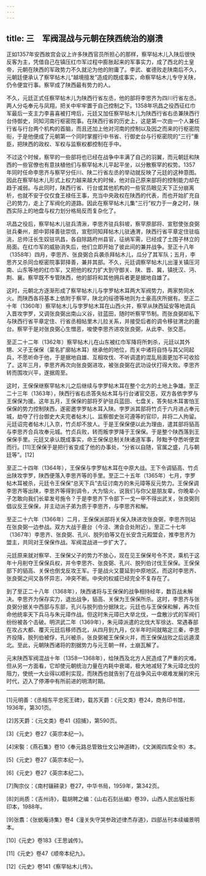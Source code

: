 ```yaml
---
---
---
```

title: 三　军阀混战与元朝在陕西统治的崩溃
---




正如1357年安西故宫会议上许多陕西官员所担心的那样，察罕帖木儿入陕后很快反客为主，凭借自己在镇压红巾军过程中膨胀起来的军事实力，成了西北的土皇帝，元朝在陕西的军政势力不久就沦为他的附庸了。李武、崔德败走陕南后不久，元朝廷便承认了察罕帖木儿“越境擅发”造成的既成事实，命察罕帖木儿专守关陕，仍令便宜行事。察罕成了陕西最有势力的人。

不久，元廷正式任察罕帖木儿为陕西行省左丞，他的部将李思齐为四川行省左丞。两人分屯奉元与凤翔，把关中牢牢置于自己控制之下。1358年巩昌之役西征红巾军最后一支主力李喜喜被打垮后，元廷又加任察罕帖木儿为陕西行省右丞兼陕西行台侍御史，同知河南行枢密院事。在陕西行省的历史上，这是第一次由一个人兼任行省与行台两个机构的首脑，而且还加上他对河南的控制以及因之而来的行枢密院衔，于是他便成了元朝第一个同时掌握行中书省、行御史台与行枢密院的“三行”重臣，把陕西的政权、军权与监察权都控制在手中。

不过这个时候，察罕的一些部将也已经在战争中丰满了自己的羽翼，而元朝廷和陕西的一些官僚也有意扶植他们与察罕帖木儿平起平坐，以分散察罕的权势。1357年同时任命李思齐与察罕分任川、陕二行省左丞的举动就反映了元廷的这种意图。因此在察罕帖木儿形式上权力越来越大的时候，他对自己原来部将的控制能力却在趋于减弱。与此同时，陕西行省、行台或其他机构的一些官员眼见天下正分崩离析，也就不安于仅仅食王禄任王事，充当中央政权在陕西的代表，而也开始扩充自己的势力，走上了军阀化的道路。因此在察罕帖木儿集“三行”权力于一身之时，陕西实际上的地盘与权力划分格局反而复杂化了。

巩昌之役后，察罕帖木儿驻兵清湫，李思齐驻兵斜坡，察罕原部将、宣慰使张良弼驻兵秦州，郎中郭择善驻崇信，宣慰同知拜帖木儿驻通渭，陕西行省平章定住驻临洮，总帅汪长生奴驻巩昌，各自除路府州县官，征纳军需，已经成了土围子林立的局面。在红巾军的威胁消失后，他们立即开始了彼此间的兼并战争。至正十八年（1358年）四月，李思齐、张良弼合兵袭杀拜帖木儿，瓜分了其军队；五月，李思齐又杀同佥枢密院事郭择善，兼并其部。不久，元廷调察罕帖木儿出潼关镇压河南、山东等地的红巾军，又把他的权力扩大到守御关、陕、晋、冀，镇抚汉、沔、荆、襄。察罕既不专管陕西，他的部将和其他拥兵者更是据地自雄了。

这时，元朝北方逐渐形成了察罕帖木儿与孛罗帖木耳两大军阀势力，两家势同水火。而陕西各将基本上依附于察罕，陕北的绥德等地则为土豪高庆所据有。至正二十年（1360年）察罕帖木儿与孛罗帖木耳在山西火并，察罕从陕西延安等地调兵入晋攻孛罗，又调张良弼出南山义谷，驻蓝田，随时听察罕节制。而张良弼却私下与陕西行省平章定住、行省丞相帖里木儿拉关系，并接受后者的调令移驻渭北的鹿台。察罕于是对张良弼心生憎恶，唆使李思齐进攻张良弼，从此李、张交恶。

至正二十二年（1362年）察罕帖木儿在山东被红巾军降将所刺杀，元廷以其外甥、义子王保保（蒙名扩廓帖木耳）继承他的地位，而关中诸将自恃与其父同起兵，不愿听命于他，于是据地自雄、互相攻伐、不听调遣的混乱局面更加不可收拾了。这年三月，李思齐再次向张良弼进攻，被张良弼在武功设伏打得大败。李思齐转而围攻兴平，遂据周至。

这时，王保保继察罕帖木儿之后继续与孛罗帖木耳在整个北方的土地上争雄。至正二十三年（1363年），陕西行省右丞答失帖木耳与行台诸官交恶，双方各依孛罗与王保保为援。这年五月，王保保的部将歹驴驻兵蓝田、七盘关，答失帖木耳害怕王保保的势力控制陕西，遂密邀孛罗帖木耳入陕。孛罗派其部将竹贞于六月进占奉元城，劫夺了行台御史大夫完者帖木儿、监察御史张可遵等的官印，并将二人拘留。元廷诏完者帖木儿入京，竹贞却不放人。于是王保保便以此为理由，遣其部将貊高与李思齐合兵攻奉元城。竹贞兵败，转而叛孛罗降于王保保。于是整个陕西落到王保保手里。元廷又承认既成事实，命王保保总制关陕诸道军事，陟黜予夺悉听便宜而行。[11]王保保于是把行省变成了他的办事处，“分省以自随，官属之盛，几与朝廷等”。[12]

至正二十四年（1364年），王保保与孛罗帖木耳在中原大战。王下令调貊高、竹贞出陕攻孛罗，陕西便落入李思齐等的手里。至正二十五年（1365年）七月，孛罗帖木耳被杀，元廷令王保保“总天下兵”去征讨南方的朱元璋等反元势力。王保保调李思齐等出陕，李思齐等得到调令，大为恼火，说我们与你父是朋友辈，你晚辈小子怎敢向我们长辈发号施令？于是李思齐下令部下一戈一甲不得出武关，张良弼则倡议反王保保，并主动派子弟为质于李思齐，与李思齐和解。

至正二十六年（1366年）二月，王保保派部将关保入陕进攻张良弼，李思齐则站在张良弼一边参战。双方大战于鹿台（今泾、渭会合处附近）。至正二十七年（1367年）李思齐、张良弼、孔兴、脱列伯等又在长安含元殿盟会，推李思齐为盟主，共同对王保保作战。军阀混战进一步扩大了。

元廷原来就对察罕、王保保父子的势力不放心，现在见王保保号令不灵，乘机于这年十月削夺王保保兵权，并令李思齐、张良弼、孔兴、脱列伯讨伐王保保。王保保部下的貊高、关保也倒戈反攻王军。于是战火又蔓延到中原地区。而这时李思齐、张良弼之间又各怀异志，冲突不断。中央的权威已经完全不复存在了。

到了至正二十八年（1368年），陕西诸将与王保保的战争相持经年，数百战未解决。李思齐为保存实力，退出战争，貊高、关保为王保保所杀。这时，李思齐与张良弼分据关中西部与东部，孔兴与脱列伯分据陕北，元廷也与王保保和解，再次任命他统率天下兵马与朱元璋作战。但这时朱元璋已大举北伐，一盘散沙式的军阀们纷纷被各个击破。明洪武二年（1369年），朱元璋派遣的北伐大军徐达、常遇春部在攻占大都、覆灭元廷后移师西北，从四月到九月，仅半年时间就略定三秦，李思齐投降，脱列伯被俘，孔兴被杀，张良弼被王保保火并，而王保保战败之后远遁漠北。至此，元朝陕西诸将的割据势力与元王朝一样，土崩瓦解了。

元末陕西军阀混战十年（1358—1368年），给陕西及北方人民造成了严重的灾难。但从另一方面看，它却使元朝统治力量在内耗中衰竭，极大地减轻了朱元璋北伐的阻力，使统一大业得以顺利实现，而陕西也就告别了在战争风云中艰难发展的宋元时代，迈入了停滞中有所前进的明清时期。



* * *



[1]元明善：《丞相东平忠宪王碑》，载苏天爵：《元文类》卷24，商务印书馆，1936年，第301页。

[2]苏天爵：《元文类》卷41《招捕》，第590页。

[3]《元史》卷27《英宗本纪一》。

[4]宋褧：《燕石集》卷10《奉元路总管致仕文公神道碑》，《文渊阁四库全书》本。

[5]《元史》卷27《英宗本纪一》。

[6]《元史》卷27《英宗本纪二》。

[7]陶宗仪：《南村辍耕录》卷27，中华书局，1959年，第342页。

[8]刘尚质：《吉州诗》，载胡聘之编：《山右石刻丛编》卷39，山西人民出版社影印本，1988年。

[9]张翥：《张蜕庵诗集》卷4《潼关失守哭参政述律杰存道》，四部丛刊本续编景明本。

[10]《元史》卷183《王思诚传》。

[11]《元史》卷47《顺帝本纪九》。

[12]《元史》卷141《察罕帖木儿传》。